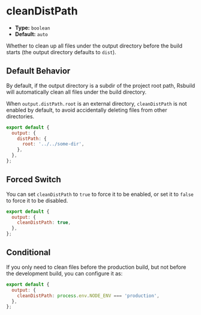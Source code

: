 # cleanDistPath

- **Type:** `boolean`
- **Default:** `auto`

Whether to clean up all files under the output directory before the build starts (the output directory defaults to `dist`).

## Default Behavior

By default, if the output directory is a subdir of the project root path, Rsbuild will automatically clean all files under the build directory.

When `output.distPath.root` is an external directory, `cleanDistPath` is not enabled by default, to avoid accidentally deleting files from other directories.

```js
export default {
  output: {
    distPath: {
      root: '../../some-dir',
    },
  },
};
```

## Forced Switch

You can set `cleanDistPath` to `true` to force it to be enabled, or set it to `false` to force it to be disabled.

```js
export default {
  output: {
    cleanDistPath: true,
  },
};
```

## Conditional

If you only need to clean files before the production build, but not before the development build, you can configure it as:

```js
export default {
  output: {
    cleanDistPath: process.env.NODE_ENV === 'production',
  },
};
```
